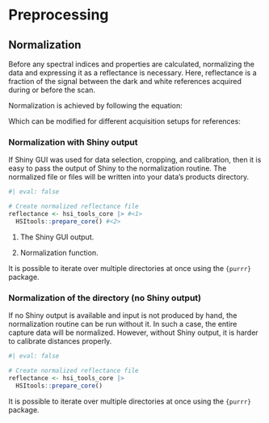# Preprocessing

## Normalization

Before any spectral indices and properties are calculated, normalizing the data and expressing it as a reflectance is necessary. Here, reflectance is a fraction of the signal between the dark and white references acquired during or before the scan.

Normalization is achieved by following the equation:

Which can be modified for different acquisition setups for references:

### Normalization with Shiny output

If Shiny GUI was used for data selection, cropping, and calibration, then it is easy to pass the output of Shiny to the normalization routine. The normalized file or files will be written into your data's products directory.

```r
#| eval: false

# Create normalized reflectance file
reflectance <- hsi_tools_core |> #<1>
  HSItools::prepare_core() #<2>
```

1.  The Shiny GUI output.

2.  Normalization function.

It is possible to iterate over multiple directories at once using the `{purrr}` package.

### Normalization of the directory (no Shiny output)

If no Shiny output is available and input is not produced by hand, the normalization routine can be run without it. In such a case, the entire capture data will be normalized. However, without Shiny output, it is harder to calibrate distances properly.

```r
#| eval: false

# Create normalized reflectance file
reflectance <- hsi_tools_core |>
  HSItools::prepare_core()
```

It is possible to iterate over multiple directories at once using the `{purrr}` package.
